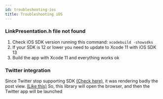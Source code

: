 ```yaml
---
id: troubleshooting-ios
title: Troubleshooting iOS
---
```


### LinkPresentation.h file not found

1. Check iOS SDK version running this command: `xcodebuild -showsdks`
2. If your SDK is 12 or lower you need to update to Xcode 11 with iOS SDK 13
3. Build the app with Xcode 11 and everything works ok

### Twitter integration
Since Twitter stop supporting SDK [(Check here)](https://blog.twitter.com/developer/en_us/topics/tools/2018/discontinuing-support-for-twitter-kit-sdk),
it was rendering badly the post view. [(Like this)](https://github.com/react-native-share/react-native-share/issues/930)
So, this library will open the browser, and then the Twitter app will be launched